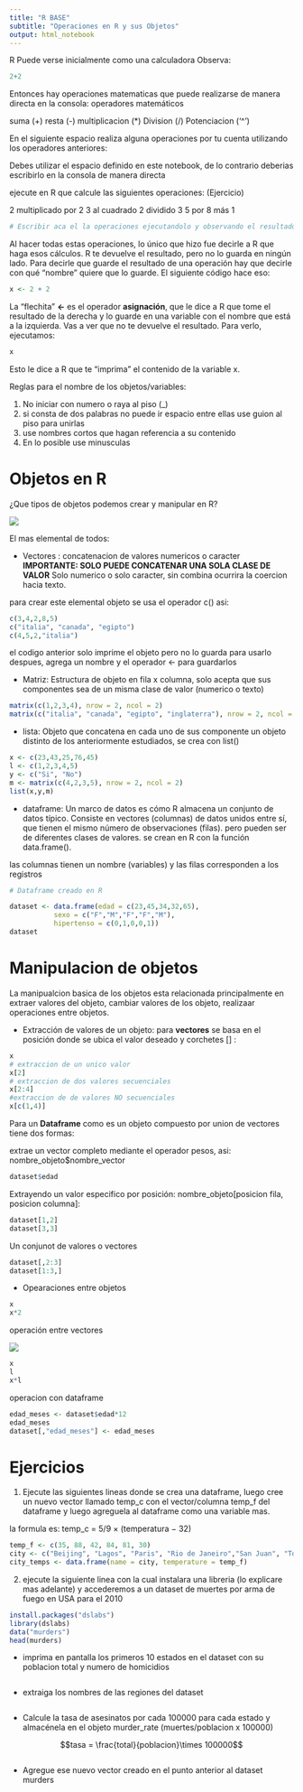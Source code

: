 ```yaml
---
title: "R BASE"
subtitle: "Operaciones en R y sus Objetos"
output: html_notebook
---
```


R Puede verse inicialmente como una calculadora Observa:

```r
2+2
```

Entonces hay operaciones matematicas que puede realizarse de manera directa en la consola:  operadores matemáticos

suma (+)
resta (-)
multiplicacion (*)
Division (/)
Potenciacion ('^')

En el siguiente espacio realiza alguna operaciones por tu cuenta utilizando los operadores anteriores:

Debes utilizar el espacio definido en este notebook, de lo contrario deberias escribirlo en la consola de manera directa

ejecute en R que calcule las siguientes operaciones: (Ejercicio)

2 multiplicado por 2
3 al cuadrado
2 dividido 3
5 por 8 más 1

```r
# Escribir aca el la operaciones ejecutandolo y observando el resultado


```


Al hacer todas estas operaciones, lo único que hizo fue decirle a R que haga esos cálculos. R te devuelve el resultado, pero no lo guarda en ningún lado. Para decirle que guarde el resultado de una operación hay que decirle con qué “nombre” quiere que lo guarde. El siguiente código hace eso:

```r
x <- 2 + 2
```

La “flechita” **<-** es el operador **asignación**, que le dice a R que tome el resultado de la derecha y lo guarde en una variable con el nombre que está a la izquierda. Vas a ver que no te devuelve el resultado. Para verlo, ejecutamos:

```r
x
```

Esto le dice a R que te “imprima” el contenido de la variable x.

Reglas para el nombre de los objetos/variables:

1. No iniciar con numero o raya al piso (_)
2. si consta de dos palabras no puede ir espacio entre ellas use guion al piso para unirlas
3. use nombres cortos que hagan referencia a su contenido
4. En lo posible use minusculas

# Objetos en R

¿Que tipos de objetos podemos crear y manipular en R?

![](objetos.png)

El mas elemental de todos:

- Vectores : concatenacion de valores numericos o caracter **IMPORTANTE: SOLO PUEDE CONCATENAR UNA SOLA CLASE DE VALOR** Solo numerico o solo caracter, sin combina ocurrira la coercion hacia texto.

para crear este elemental objeto se usa el operador c() asi:

```r
c(3,4,2,8,5)
c("italia", "canada", "egipto")
c(4,5,2,"italia")
```

el codigo anterior solo imprime el objeto pero no lo guarda para usarlo despues, agrega un nombre y el operador <- para guardarlos

- Matriz: Estructura de objeto en fila x columna, solo acepta que sus componentes sea de un misma clase de valor (numerico o texto)

```r
matrix(c(1,2,3,4), nrow = 2, ncol = 2)
matrix(c("italia", "canada", "egipto", "inglaterra"), nrow = 2, ncol = 2)
```

- lista: Objeto que concatena en cada uno de sus componente un objeto distinto de los anteriormente estudiados, se crea con list()

```r
x <- c(23,43,25,76,45)
l <- c(1,2,3,4,5)
y <- c("Si", "No")
m <- matrix(c(4,2,3,5), nrow = 2, ncol = 2)
list(x,y,m)
```

- dataframe: Un marco de datos es cómo R almacena un conjunto de datos típico. Consiste en vectores (columnas) de datos unidos entre sí, que tienen el mismo número de observaciones (filas). pero pueden ser de diferentes clases de valores. se crean en R con la función data.frame().

las columnas tienen un nombre (variables) y las filas corresponden a los registros

```r
# Dataframe creado en R

dataset <- data.frame(edad = c(23,45,34,32,65),
           sexo = c("F","M","F","F","M"),
           hipertenso = c(0,1,0,0,1))
dataset
```

# Manipulacion de objetos 

La manipualcion basica de los objetos esta relacionada principalmente en extraer valores del objeto, cambiar valores de los objeto, realizaar operaciones entre objetos.

- Extracción de valores de un objeto: para **vectores** se basa en el posición donde se ubica el valor deseado y corchetes [] :

```r
x
# extraccion de un unico valor
x[2]
# extraccion de dos valores secuenciales
x[2:4]
#extraccion de de valores NO secuenciales
x[c(1,4)]
```

Para un **Dataframe** como es un objeto compuesto por union de vectores tiene dos formas:

extrae un vector completo mediante el operador pesos,  asi: nombre_objeto$nombre_vector

```r
dataset$edad
```

Extrayendo un valor especifico por posición: nombre_objeto[posicion fila, posicion columna]:

```r
dataset[1,2]
dataset[3,3]
```

Un conjunot de valores o vectores
```r
dataset[,2:3]
dataset[1:3,]
```

- Opearaciones entre objetos

```r
x
x*2
```

operación entre vectores

![](oper_vector.png)

```r
x
l
x*l
```

operacion con dataframe

```r
edad_meses <- dataset$edad*12
edad_meses
dataset[,"edad_meses"] <- edad_meses
```

# Ejercicios

1. Ejecute las siguientes lineas donde se crea una dataframe, luego cree un nuevo vector llamado temp_c con el vector/columna temp_f del dataframe y luego agreguela al dataframe como una variable mas.

la formula es: temp_c = 5/9 × (temperatura − 32)

```r
temp_f <- c(35, 88, 42, 84, 81, 30)
city <- c("Beijing", "Lagos", "Paris", "Rio de Janeiro","San Juan", "Toronto")
city_temps <- data.frame(name = city, temperature = temp_f)
```

2. ejecute la siguiente linea con la cual instalara una libreria (lo explicare mas adelante) y accederemos a un dataset de muertes por arma de fuego en USA para el 2010

```r
install.packages("dslabs")
library(dslabs)
data("murders")
head(murders)
```

- imprima en pantalla los primeros 10 estados en el dataset con su poblacion total y numero de homicidios

```r

```

- extraiga los nombres de las regiones del dataset
```r

```

- Calcule la tasa de asesinatos por cada 100000 para cada estado y almacénela en el objeto murder_rate (muertes/poblacion x 100000)

$$tasa = \frac{total}{poblacion}\times 100000$$
```r

```

- Agregue ese nuevo vector creado en el punto anterior al dataset murders

```r

```

